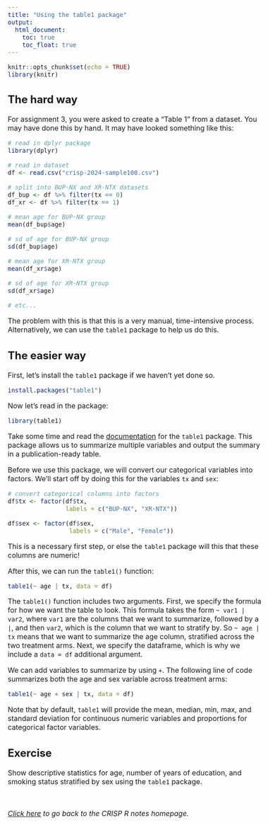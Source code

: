 ```yaml
---
title: "Using the table1 package"
output:
  html_document:
    toc: true
    toc_float: true
---
```


<style type="text/css">
  body{
  font-size: 12pt;
}
</style>


```r
knitr::opts_chunk$set(echo = TRUE)
library(knitr)
```

## The hard way

For assignment 3, you were asked to create a "Table 1" from a dataset. You may
have done this by hand. It may have looked something like this:

```r
# read in dplyr package
library(dplyr)

# read in dataset 
df <- read.csv("crisp-2024-sample100.csv")

# split into BUP-NX and XR-NTX datasets
df_bup <- df %>% filter(tx == 0)
df_xr <- df %>% filter(tx == 1)

# mean age for BUP-NX group 
mean(df_bup$age)

# sd of age for BUP-NX group 
sd(df_bup$age)

# mean age for XR-NTX group
mean(df_xr$age)

# sd of age for XR-NTX group
sd(df_xr$age)

# etc... 
```

The problem with this is that this is a very manual, time-intensive process. 
Alternatively, we can use the `table1` package to help us do this. 

## The easier way

First, let's install the `table1` package if we haven't yet done so. 

```r
install.packages("table1")
```
Now let's read in the package: 

```r
library(table1)
```
Take some time and read the [documentation](https://cran.r-project.org/web/packages/table1/vignettes/table1-examples.html) for the `table1` package. This package allows us to summarize multiple variables and output
the summary in a publication-ready table. 

Before we use this package, we will convert our categorical variables 
into factors. We'll start off by doing this for the variables `tx` and `sex`:

```r
# convert categorical columns into factors
df$tx <- factor(df$tx, 
                labels = c("BUP-NX", "XR-NTX"))

df$sex <- factor(df$sex, 
                 labels = c("Male", "Female"))

```

This is a necessary first step, or else the `table1` package will this that 
these columns are numeric!

After this, we can run the `table1()` function: 

```r
table1(~ age | tx, data = df)
```

The `table1()` function includes two arguments. First, we specify the formula for
how we want the table to look. This formula takes the form `~ var1 | var2`, where
`var1` are the columns that we want to summarize, followed by a `|`, and then `var2`, 
which is the column that we want to stratify by. So `~ age | tx` means that we want to 
summarize the age column, stratified across the two treatment arms. Next, we specify the dataframe, 
which is why we include a `data = df` additional argument. 

We can add variables to summarize by using `+`. The following line of code summarizes 
both the age and sex variable across treatment arms: 

```r
table1(~ age + sex | tx, data = df)
```


Note that by default, `table1` will provide the mean, median, min, max, and standard 
deviation for continuous numeric variables and proportions for categorical factor variables.

## Exercise

Show descriptive statistics for age, number of years of education, and smoking status 
stratified by sex using the `table1` package. 

&nbsp; &nbsp; &nbsp;

*[Click here](https://jpspeng.github.io/crisp_notes/) to go back to the CRISP R notes homepage.*
